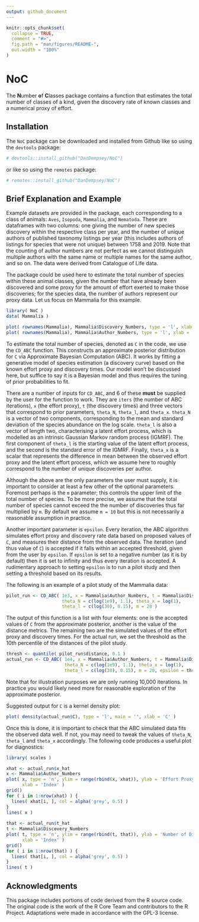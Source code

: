 ```yaml
---
output: github_document
---
```


<!-- README.md is generated from README.Rmd. Please edit that file -->

```r
knitr::opts_chunk$set(
  collapse = TRUE,
  comment = "#>",
  fig.path = "man/figures/README-",
  out.width = "100%"
)
```

# NoC

<!-- badges: start -->
<!-- badges: end -->

The **N**umber **o**f **C**lasses package contains a function that estimates the total number of classes of a kind, given the discovery rate of known classes and a numerical proxy of effort.

## Installation

The `NoC` package can be downloaded and installed from Github like so using the `devtools` package:

``` r
# devtools::install_github("DanDempsey/NoC")
```
or like so using the `remotes` package:

``` r
# remotes::install_github("DanDempsey/NoC")
```

## Brief Explanation and Example

Example datasets are provided in the package, each corresponding to a class of animals: `Aves`, `Isopoda`, `Mammalia`, and `Nematoda`. These are dataframes with two columns: one giving the number of new species discovery within the respective class per year, and the number of unique authors of published taxonomy listings per year (this includes authors of listings for species that were not unique) between 1758 and 2019. Note that the counting of author numbers are not perfect as we cannot distinguish multiple authors with the same name or multiple names for the same author, and so on. The data were derived from Catalogue of Life data.

The package could be used here to estimate the total number of species within these animal classes, given the number that have already been discovered and some proxy for the amount of effort exerted to make those discoveries; for the species data, the number of authors represent our proxy data. Let us focus on Mammalia for this example.

```r
library( NoC )
data( Mammalia )

plot( rownames(Mammalia), Mammalia$Discovery_Numbers, type = 'l', xlab = 'Year', ylab = 'Number of Discoveries' )
plot( rownames(Mammalia), Mammalia$Author_Numbers, type = 'l', xlab = 'Year', ylab = 'Number of Authors' )
```

To estimate the total number of species, denoted as `C` in the code, we use the `CD_ABC` function. This constructs an approximate posterior distribution for `C` via Approximate Bayesian Computation (ABC). It works by fitting a generative model of species estimation (a discovery curve) based on the known effort proxy and discovery times. Our model won't be discussed here, but suffice to say it is a Bayesian model and thus requires the tuning of prior probabilities to fit.

There are a number of inputs for `CD_ABC`, and 6 of these **must** be supplied by the user for the function to work. They are `iters` (the number of ABC iterations), `x` (the effort proxy), `t` (the discovery times) and three vectors that correspond to prior parameters, `theta_N`, `theta_l`, and `theta_x`. `theta_N` is a vector of two components, corresponding to the mean and standard deviation of the species abundance on the log scale. `theta_l` is also a vector of length two, characterising a latent effort process, which is modelled as an intrinsic Gaussian Markov random process (IGMRF). The first component of `theta_l` is the starting value of the latent effort process, and the second is the standard error of the IGMRF. Finally, `theta_x` is a scalar that represents the difference in mean between the observed effort proxy and the latent effort process, which we assume here to roughly correspond to the number of unique discoveries per author.

Although the above are the only parameters the user must supply, it is important to consider at least a few other of the optional parameters. Foremost perhaps is the `m` parameter; this controls the upper limit of the total number of species. To be more precise, we assume that the total number of species cannot exceed the the number of discoveries thus far multiplied by `m`. By default we assume `m = 10` but this is not necessarily a reasonable assumption in practice.

Another important parameter is `epsilon`. Every iteration, the ABC algorithm simulates effort proxy and discovery rate data based on proposed values of `C`, and measures their distance from the observed data. The iteration (and thus value of `C`) is accepted if it falls within an accepted threshold, given from the user by `epsilon`. If `epsilon` is set to a negative number (as it is by default) then it is set to infinity and thus every iteration is accepted. A rudimentary approach to setting `epsilon` is to run a pilot study and then setting a threshold based on its results.

The following is an example of a pilot study of the Mammalia data:

```r
pilot_run <- CD_ABC( 1e3, x = Mammalia$Author_Numbers, t = Mammalia$Discovery_Numbers,
                     theta_N = c(log(1e9), 1.1), theta_x = log(1),
                     theta_l = c(log(30), 0.15), m = 20 )
```

The output of this function is a list with four elements: one is the accepted values of `C` from the approximate posterior, another is the value of the distance metrics. The remaining two are the simulated values of the effort proxy and discovery times. For the actual run, we set the threshold as the 10th percentile of the distances of the pilot study.

```r
thresh <- quantile( pilot_run$distance, 0.1 )
actual_run <- CD_ABC( 1e4, x = Mammalia$Author_Numbers, t = Mammalia$Discovery_Numbers,
                      theta_N = c(log(1e9), 1.1), theta_x = log(1),
                      theta_l = c(log(30), 0.15), m = 20, epsilon = thresh )
```

Note that for illustration purposes we are only running 10,000 iterations. In practice you would likely need more for reasonable exploration of the approximate posterior.

Suggested output for `C` is a kernel density plot:

```r
plot( density(actual_run$C), type = 'l', main = '', xlab = 'C' )
```

Once this is done, it is important to check that the ABC simulated data fits the observed data well. If not, you may need to tweak the values of `theta_N`, `theta_l` and `theta_x` accordingly. The following code produces a useful plot for diagnostics:

```r
library( scales )

xhat <- actual_run$x_hat
x <- Mammalia$Author_Numbers
plot( x, type = 'n', ylim = range(rbind(x, xhat)), ylab = 'Effort Proxy', 
      xlab = 'Index' )
grid()
for ( i in 1:nrow(xhat) ) {
  lines( xhat[i, ], col = alpha('grey', 0.5) )
}
lines( x )
  
that <- actual_run$t_hat
t <- Mammalia$Discovery_Numbers
plot( t, type = 'n', ylim = range(rbind(t, that)), ylab = 'Number of Discoveries', 
      xlab = 'Index' )
grid()
for ( i in 1:nrow(that) ) {
  lines( that[i, ], col = alpha('grey', 0.5) )
}
lines( t )
```

## Acknowledgments

This package includes portions of code derived from the R source code. The original code is the work of the R Core Team and contributors to the R Project. Adaptations were made in accordance with the GPL-3 license.
